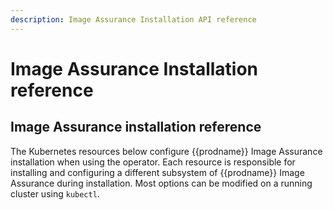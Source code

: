 ```yaml
---
description: Image Assurance Installation API reference
---
```


# Image Assurance Installation reference


## Image Assurance installation reference

The Kubernetes resources below configure {{prodname}} Image Assurance installation when using the operator. Each resource is responsible for installing and configuring a different subsystem of {{prodname}} Image Assurance during installation. Most options can be modified on a running cluster using `kubectl`.

<IAAPI />
